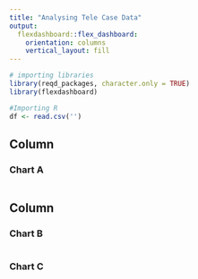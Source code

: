 ```yaml
---
title: "Analysing Tele Case Data"
output: 
  flexdashboard::flex_dashboard:
    orientation: columns
    vertical_layout: fill
---
```


```r
# importing libraries
library(reqd_packages, character.only = TRUE)
library(flexdashboard)
```

```r
#Importing R
df <- read.csv('')
```


Column {data-width=650}
-----------------------------------------------------------------------

### Chart A

```r

```

Column {data-width=350}
-----------------------------------------------------------------------

### Chart B

```r

```

### Chart C

```r

```

